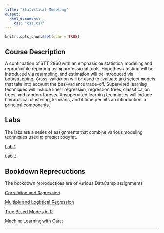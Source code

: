 ```yaml
---
title: "Statistical Modeling"
output:
  html_document:
    css: "css.css"
---
```


```r
knitr::opts_chunk$set(echo = TRUE)
```

## Course Description

A continuation of STT 2860 with an emphasis on statistical modeling and reproducible reporting using professional tools. Hypothesis testing will be introduced via resampling, and estimation will be introduced via bootstrapping. Cross-validation will be used to evaluate and select models that take into account the bias-variance trade-off. Supervised learning techniques will include linear regression, regression trees, classification trees, and random forests. Unsupervised learning techniques will include hierarchical clustering, k-means, and if time permits an introduction to principal components.

## Labs

The labs are a series of assignments that combine various modeling techniques used to predict bodyfat. 

[Lab 1](https://stt3860-spring2022.github.io/questioning-and-cleaning-the-bodyfat-data-lab1-AlexPettis/DataCleaningTemplate.html)

[Lab 2]()

## Bookdown Repreductions

The bookdown reproductions are of various DataCamp assignments.

[Correlation and Regression](https://stt3860-spring2022.github.io/reproduction-of-correlation-and-regression-bookdown1-AlexPettis/)

[Multiple and Logistical Regression](https://stt3860-spring2022.github.io/reproduction-of-multiple-and-logistic-regression-bookdown2-AlexPettis/)

[Tree Based Models in R](https://stt3860-spring2022.github.io/reproduction-tree-based-models-in-r-bookdown3-AlexPettis/)

[Machine Learning with Caret](https://stt3860-spring2022.github.io/reproduction-of-machine-learning-with-caret-bookdown4-AlexPettis/)

------------------------------------------------------------------------
